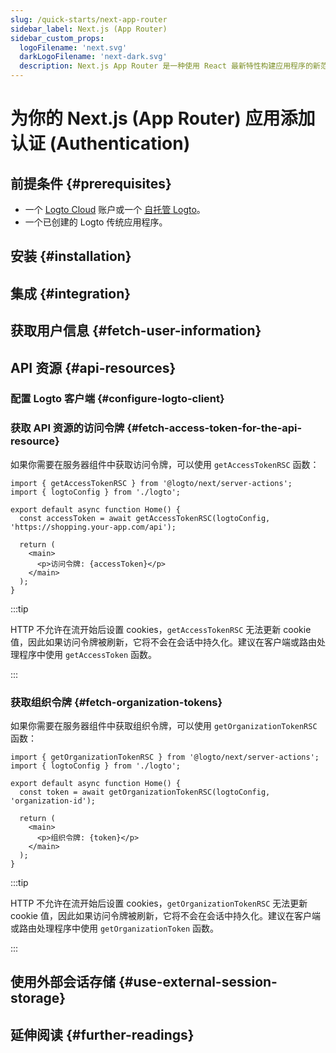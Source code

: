 ```yaml
---
slug: /quick-starts/next-app-router
sidebar_label: Next.js (App Router)
sidebar_custom_props:
  logoFilename: 'next.svg'
  darkLogoFilename: 'next-dark.svg'
  description: Next.js App Router 是一种使用 React 最新特性构建应用程序的新范式。
---
```




# 为你的 Next.js (App Router) 应用添加认证 (Authentication)

<GuideTip />

## 前提条件 \{#prerequisites}

- 一个 [Logto Cloud](https://cloud.logto.io) 账户或一个 [自托管 Logto](/introduction/set-up-logto-oss)。
- 一个已创建的 Logto 传统应用程序。

## 安装 \{#installation}

<Installation />

## 集成 \{#integration}

<Integration />

## 获取用户信息 \{#fetch-user-information}

<GetUserInformation />

## API 资源 \{#api-resources}

<ApiResourcesDescription />

### 配置 Logto 客户端 \{#configure-logto-client}

<ConfigApiResources />

### 获取 API 资源的访问令牌 \{#fetch-access-token-for-the-api-resource}

<FetchAccessTokenForApiResources />

如果你需要在服务器组件中获取访问令牌，可以使用 `getAccessTokenRSC` 函数：

```tsx title="app/page.tsx"
import { getAccessTokenRSC } from '@logto/next/server-actions';
import { logtoConfig } from './logto';

export default async function Home() {
  const accessToken = await getAccessTokenRSC(logtoConfig, 'https://shopping.your-app.com/api');

  return (
    <main>
      <p>访问令牌: {accessToken}</p>
    </main>
  );
}
```

:::tip

HTTP 不允许在流开始后设置 cookies，`getAccessTokenRSC` 无法更新 cookie 值，因此如果访问令牌被刷新，它将不会在会话中持久化。建议在客户端或路由处理程序中使用 `getAccessToken` 函数。

:::

### 获取组织令牌 \{#fetch-organization-tokens}

<FetchOrganizationTokenForUser />

如果你需要在服务器组件中获取组织令牌，可以使用 `getOrganizationTokenRSC` 函数：

```tsx title="app/page.tsx"
import { getOrganizationTokenRSC } from '@logto/next/server-actions';
import { logtoConfig } from './logto';

export default async function Home() {
  const token = await getOrganizationTokenRSC(logtoConfig, 'organization-id');

  return (
    <main>
      <p>组织令牌: {token}</p>
    </main>
  );
}
```

:::tip

HTTP 不允许在流开始后设置 cookies，`getOrganizationTokenRSC` 无法更新 cookie 值，因此如果访问令牌被刷新，它将不会在会话中持久化。建议在客户端或路由处理程序中使用 `getOrganizationToken` 函数。

:::

## 使用外部会话存储 \{#use-external-session-storage}

<ExternalStorage />

## 延伸阅读 \{#further-readings}

<FurtherReadings />
